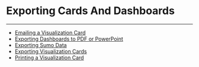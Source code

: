 


Exporting Cards And Dashboards
==============================
***
* [Emailing a Visualization Card](..\..\article\emailing_a_visualization_card\index.qmd)
* [Exporting Dashboards to PDF or PowerPoint](..\..\article\exporting_dashboards_to_pdf_or_powerpoint\index.qmd)
* [Exporting Sumo Data](..\..\article\exporting_sumo_data\index.qmd)
* [Exporting Visualization Cards](..\..\article\exporting_visualization_cards\index.qmd)
* [Printing a Visualization Card](..\..\article\printing_a_visualization_card\index.qmd)
